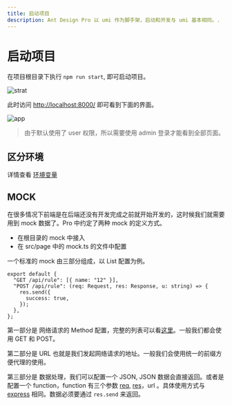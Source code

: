 ```yaml
---
title: 启动项目
description: Ant Design Pro 以 umi 作为脚手架，启动和开发与 umi 基本相同。.
---
```


# 启动项目

在项目根目录下执行 `npm run start`, 即可启动项目。

![strat](https://gw.alipayobjects.com/zos/antfincdn/%26df0HXZbRD/4B634700-7C4F-44BA-A45C-E250601C8971.png)

此时访问 [http://localhost:8000/](http://localhost:8000/) 即可看到下面的界面。

![app](https://gw.alipayobjects.com/zos/antfincdn/9bvHFQRjep/0B7EE9A4-2CD7-4626-9B8E-DEEA85EE2126.png)

> 由于默认使用了 user 权限，所以需要使用 admin 登录才能看到全部页面。

## 区分环境

详情查看 [环境变量](/zh-CN/docs/environment-manage/)

## MOCK

在很多情况下前端是在后端还没有开发完成之前就开始开发的，这时候我们就需要用到 mock 数据了。Pro 中约定了两种 mock 的定义方式。

- 在根目录的 mock 中接入
- 在 src/page 中的 mock.ts 的文件中配置

一个标准的 mock 由三部分组成，以 List 配置为例。

```tsx | pure
export default {
  "GET /api/rule": [{ name: "12" }],
  "POST /api/rule": (req: Request, res: Response, u: string) => {
    res.send({
      success: true,
    });
  },
};
```

第一部分是 网络请求的 Method 配置，完整的列表可以看[这里](https://developer.mozilla.org/zh-CN/docs/Web/HTTP/Methods)。一般我们都会使用 GET 和 POST。

第二部分是 URL 也就是我们发起网络请求的地址。一般我们会使用统一的前缀方便代理的使用。

第三部分是 数据处理，我们可以配置一个 JSON, JSON 数据会直接返回。或者是配置一个 function，function 有三个参数 [req](https://expressjs.com/en/4x/api.html#req), [res](https://expressjs.com/en/4x/api.html#res)，url 。具体使用方式与 [express](https://expressjs.com/) 相同。数据必须要通过 `res.send` 来返回。
